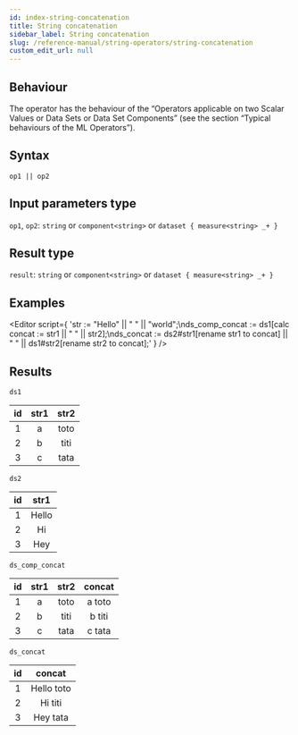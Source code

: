 ```yaml
---
id: index-string-concatenation
title: String concatenation
sidebar_label: String concatenation
slug: /reference-manual/string-operators/string-concatenation
custom_edit_url: null
---
```



## Behaviour

The operator has the behaviour of the “Operators applicable on two Scalar Values or Data Sets or Data Set Components” (see the section “Typical behaviours of the ML Operators”).

## Syntax

`op1 || op2`

## Input parameters type

`op1`, `op2`: `string` or `component<string>` or `dataset { measure<string> _+ }`

## Result type

`result`: `string` or `component<string>` or `dataset { measure<string> _+ }`

## Examples

<Editor
	script={
		'str := "Hello" || " " || "world";\nds_comp_concat := ds1[calc concat := str1 || " " || str2];\nds_concat := ds2#str1[rename str1 to concat] || " " || ds1#str2[rename str2 to concat];'
	}
/>

## Results

`ds1`

| id  | str1 | str2 |
| :-: | :--: | :--: |
|  1  |  a   | toto |
|  2  |  b   | titi |
|  3  |  c   | tata |

`ds2`

| id  | str1  |
| :-: | :---: |
|  1  | Hello |
|  2  |  Hi   |
|  3  |  Hey  |

`ds_comp_concat`

| id  | str1 | str2 | concat |
| :-: | :--: | :--: | :----: |
|  1  |  a   | toto | a toto |
|  2  |  b   | titi | b titi |
|  3  |  c   | tata | c tata |

`ds_concat`

| id  |   concat   |
| :-: | :--------: |
|  1  | Hello toto |
|  2  |  Hi titi   |
|  3  |  Hey tata  |
